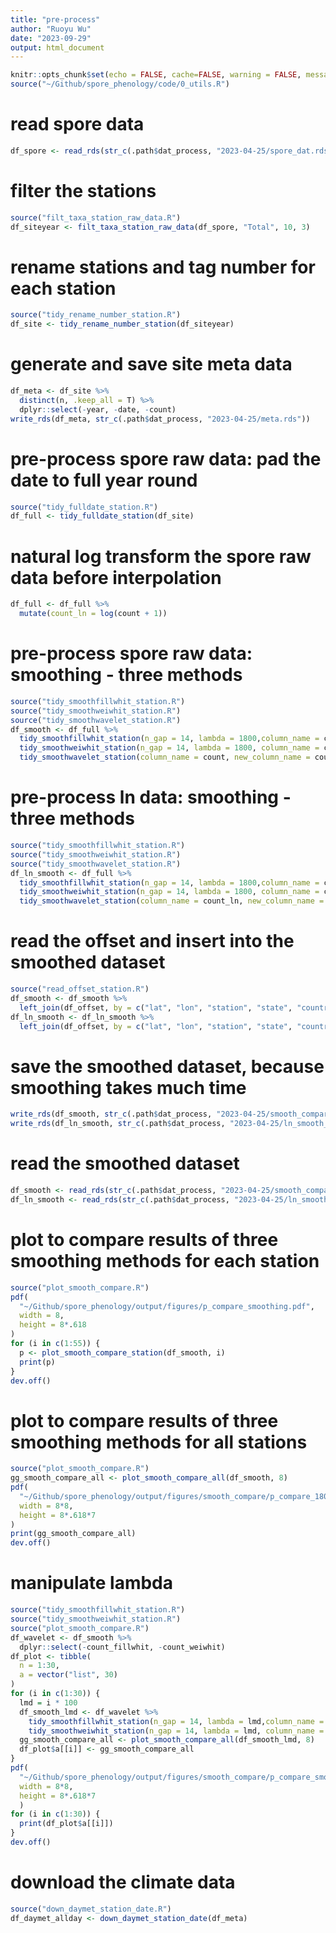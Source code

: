 ```yaml
---
title: "pre-process"
author: "Ruoyu Wu"
date: "2023-09-29"
output: html_document
---
```


```r
knitr::opts_chunk$set(echo = FALSE, cache=FALSE, warning = FALSE, message = FALSE)
source("~/Github/spore_phenology/code/0_utils.R")
```

# read spore data
```r
df_spore <- read_rds(str_c(.path$dat_process, "2023-04-25/spore_dat.rds"))
```

# filter the stations
```r
source("filt_taxa_station_raw_data.R")
df_siteyear <- filt_taxa_station_raw_data(df_spore, "Total", 10, 3)
```

# rename stations and tag number for each station
```r
source("tidy_rename_number_station.R")
df_site <- tidy_rename_number_station(df_siteyear)
```

# generate and save site meta data
```r
df_meta <- df_site %>% 
  distinct(n, .keep_all = T) %>% 
  dplyr::select(-year, -date, -count)
write_rds(df_meta, str_c(.path$dat_process, "2023-04-25/meta.rds"))
```

# pre-process spore raw data: pad the date to full year round
```r
source("tidy_fulldate_station.R")
df_full <- tidy_fulldate_station(df_site)
```

# natural log transform the spore raw data before interpolation
```r
df_full <- df_full %>% 
  mutate(count_ln = log(count + 1))
```

# pre-process spore raw data: smoothing - three methods
```r
source("tidy_smoothfillwhit_station.R")
source("tidy_smoothweiwhit_station.R")
source("tidy_smoothwavelet_station.R")
df_smooth <- df_full %>%
  tidy_smoothfillwhit_station(n_gap = 14, lambda = 1800,column_name = count, new_column_name = count_fillwhit) %>%
  tidy_smoothweiwhit_station(n_gap = 14, lambda = 1800, column_name = count, new_column_name = count_weiwhit) %>%
  tidy_smoothwavelet_station(column_name = count, new_column_name = count_wavelet)
```

# pre-process ln data: smoothing - three methods
```r
source("tidy_smoothfillwhit_station.R")
source("tidy_smoothweiwhit_station.R")
source("tidy_smoothwavelet_station.R")
df_ln_smooth <- df_full %>%
  tidy_smoothfillwhit_station(n_gap = 14, lambda = 1800,column_name = count_ln, new_column_name = count_fillwhit) %>%
  tidy_smoothweiwhit_station(n_gap = 14, lambda = 1800, column_name = count_ln, new_column_name = count_weiwhit) %>%
  tidy_smoothwavelet_station(column_name = count_ln, new_column_name = count_wavelet)
```

# read the offset and insert into the smoothed dataset
```r
source("read_offset_station.R")
df_smooth <- df_smooth %>% 
  left_join(df_offset, by = c("lat", "lon", "station", "state", "country", "id"))
df_ln_smooth <- df_ln_smooth %>% 
  left_join(df_offset, by = c("lat", "lon", "station", "state", "country", "id"))
```

# save the smoothed dataset, because smoothing takes much time
```r
write_rds(df_smooth, str_c(.path$dat_process, "2023-04-25/smooth_compare.rds"))
write_rds(df_ln_smooth, str_c(.path$dat_process, "2023-04-25/ln_smooth_compare.rds"))
```

# read the smoothed dataset
```r
df_smooth <- read_rds(str_c(.path$dat_process, "2023-04-25/smooth_compare.rds"))
df_ln_smooth <- read_rds(str_c(.path$dat_process, "2023-04-25/ln_smooth_compare.rds"))
```

# plot to compare results of three smoothing methods for each station
```r
source("plot_smooth_compare.R")
pdf(
  "~/Github/spore_phenology/output/figures/p_compare_smoothing.pdf",
  width = 8,
  height = 8*.618
)
for (i in c(1:55)) {
  p <- plot_smooth_compare_station(df_smooth, i)
  print(p)
}
dev.off()
```

# plot to compare results of three smoothing methods for all stations
```r
source("plot_smooth_compare.R")
gg_smooth_compare_all <- plot_smooth_compare_all(df_smooth, 8)
pdf(
  "~/Github/spore_phenology/output/figures/smooth_compare/p_compare_1800.pdf",
  width = 8*8,
  height = 8*.618*7
)
print(gg_smooth_compare_all)
dev.off()
```

# manipulate lambda
```r
source("tidy_smoothfillwhit_station.R")
source("tidy_smoothweiwhit_station.R")
source("plot_smooth_compare.R")
df_wavelet <- df_smooth %>%
  dplyr::select(-count_fillwhit, -count_weiwhit)
df_plot <- tibble(
  n = 1:30,
  a = vector("list", 30)
)
for (i in c(1:30)) {
  lmd = i * 100
  df_smooth_lmd <- df_wavelet %>%
    tidy_smoothfillwhit_station(n_gap = 14, lambda = lmd,column_name = count, new_column_name = count_fillwhit) %>%
    tidy_smoothweiwhit_station(n_gap = 14, lambda = lmd, column_name = count, new_column_name = count_weiwhit)
  gg_smooth_compare_all <- plot_smooth_compare_all(df_smooth_lmd, 8)
  df_plot$a[[i]] <- gg_smooth_compare_all
}
pdf(
  "~/Github/spore_phenology/output/figures/smooth_compare/p_compare_smooth.pdf",
  width = 8*8,
  height = 8*.618*7
  )
for (i in c(1:30)) {
  print(df_plot$a[[i]])
}
dev.off()
```

# download the climate data
```r
source("down_daymet_station_date.R")
df_daymet_allday <- down_daymet_station_date(df_meta)
```
